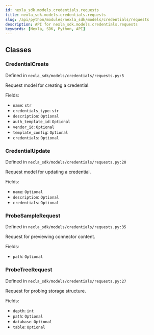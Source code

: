 ```yaml
---
id: nexla_sdk.models.credentials.requests
title: nexla_sdk.models.credentials.requests
slug: /api/python/modules/nexla_sdk/models/credentials/requests
description: API for nexla_sdk.models.credentials.requests
keywords: [Nexla, SDK, Python, API]
---
```


## Classes

### CredentialCreate

Defined in `nexla_sdk/models/credentials/requests.py:5`

Request model for creating a credential.

Fields:

- `name`: `str`
- `credentials_type`: `str`
- `description`: `Optional`
- `auth_template_id`: `Optional`
- `vendor_id`: `Optional`
- `template_config`: `Optional`
- `credentials`: `Optional`

### CredentialUpdate

Defined in `nexla_sdk/models/credentials/requests.py:20`

Request model for updating a credential.

Fields:

- `name`: `Optional`
- `description`: `Optional`
- `credentials`: `Optional`

### ProbeSampleRequest

Defined in `nexla_sdk/models/credentials/requests.py:35`

Request for previewing connector content.

Fields:

- `path`: `Optional`

### ProbeTreeRequest

Defined in `nexla_sdk/models/credentials/requests.py:27`

Request for probing storage structure.

Fields:

- `depth`: `int`
- `path`: `Optional`
- `database`: `Optional`
- `table`: `Optional`


